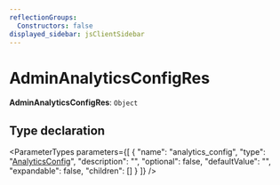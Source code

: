 ```yaml
---
reflectionGroups:
  Constructors: false
displayed_sidebar: jsClientSidebar
---
```



# AdminAnalyticsConfigRes

 **AdminAnalyticsConfigRes**: `Object`

## Type declaration

<ParameterTypes parameters={[
  {
    "name": "analytics_config",
    "type": "[AnalyticsConfig](../classes/js_client.internal.internal.AnalyticsConfig.mdx)",
    "description": "",
    "optional": false,
    "defaultValue": "",
    "expandable": false,
    "children": []
  }
]} />
